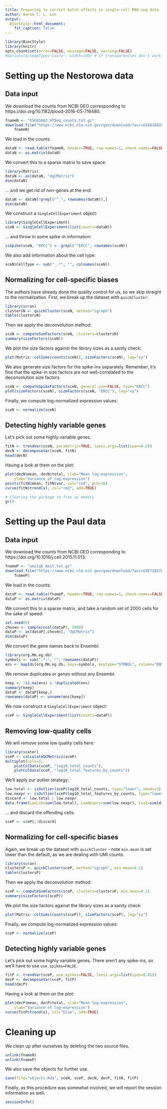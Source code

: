 ```yaml
---
title: Preparing to correct batch effects in single-cell RNA-seq data
author: Aaron T. L. Lun
output: 
  BiocStyle::html_document:
    fit_caption: false
---
```


```r
library(BiocStyle)
library(knitr)
opts_chunk$set(error=FALSE, message=FALSE, warning=FALSE)
#options(bitmapType="cairo", width=100) # if transparencies don't work on your machine.
```

# Setting up the Nestorowa data

## Data input

We download the counts from NCBI GEO corresponding to https://doi.org/10.1182/blood-2016-05-716480.

```r
fnameN <- "GSE81682_HTSeq_counts.txt.gz"
download.file("https://www.ncbi.nlm.nih.gov/geo/download/?acc=GSE81682&format=file&file=GSE81682%5FHTSeq%5Fcounts%2Etxt%2Egz", 
    fnameN)
```

We load in the counts:

```r
dataN <- read.table(fnameN, header=TRUE, row.names=1, check.names=FALSE)
dataN <- as.matrix(dataN)
```

We convert this to a sparse matrix to save space:

```r
library(Matrix)
dataN <- as(dataN, "dgCMatrix")
dim(dataN)
```

... and we get rid of non-genes at the end:


```r
dataN <- dataN[!grepl("^_", rownames(dataN)),]
dim(dataN)
```

We construct a `SingleCellExperiment` object:

```r
library(SingleCellExperiment)
sceN <- SingleCellExperiment(list(counts=dataN))
```

... and throw in some spike-in information:

```r
isSpike(sceN, "ERCC") <- grepl("^ERCC", rownames(sceN))
```

We also add information about the cell type:

```r
sceN$CellType <- sub("_.*", "", colnames(sceN))
```

## Normalizing for cell-specific biases

The authors have already done the quality control for us, so we skip straight to the normalization.
First, we break up the dataset with `quickCluster`:

```r
library(scran)
clustersN <- quickCluster(sceN, method="igraph")
table(clustersN)
```

Then we apply the deconvolution method:

```r
sceN <- computeSumFactors(sceN, clusters=clustersN)
summary(sizeFactors(sceN))
```

We plot the size factors against the library sizes as a sanity check:

```r
plot(Matrix::colSums(counts(sceN)), sizeFactors(sceN), log="xy")
```

We also generate size factors for the spike-ins separately.
Remember, it's fine that the spike-in size factors are not well-correlated to the deconvolution size factors.

```r
sceN <- computeSpikeFactors(sceN, general.use=FALSE, type="ERCC")
plot(sizeFactors(sceN), sizeFactors(sceN, "ERCC"), log="xy")
```

Finally, we compute log-normalized expression values:

```r
sceN <- normalize(sceN)
```

## Detecting highly variable genes

Let's pick out some highly variable genes.

```r
fitN <- trendVar(sceN, parametric=TRUE, loess.args=list(span=0.2))
decN <- decomposeVar(sceN, fitN)
head(decN)
```

Having a look at them on the plot:

```r
plot(decN$mean, decN$total, xlab="Mean log-expression",
    ylab="Variance of log-expression")
points(fitN$mean, fitN$var, col="red", pch=16)
curve(fitN$trend(x), col="red", add=TRUE)
```

```r
# Clearing the garbage to free up memory
gc()
```

# Setting up the Paul data

## Data input

We download the counts from NCBI GEO corresponding to https://doi.org/10.1016/j.cell.2015.11.013.

```r
fnameP <- "umitab_Amit.txt.gz"
download.file("https://www.ncbi.nlm.nih.gov/geo/download/?acc=GSE72857&format=file&file=GSE72857%5Fumitab%2Etxt%2Egz", 
    fnameP)
```

We load in the counts:

```r
dataP <- read.table(fnameP, header=TRUE, row.names=1, check.names=FALSE)
dataP <- as.matrix(dataP)
```

We convert this to a sparse matrix, and take a random set of 2000 cells for the sake of speed:

```r
set.seed(0)
chosen <- sample(ncol(dataP), 2000)
dataP <- as(dataP[,chosen], "dgCMatrix")
dim(dataP)
```

We convert the gene names back to Ensembl:

```r
library(org.Mm.eg.db)
symbols <- sub(".*;", "", rownames(dataP))
ens <- mapIds(org.Mm.eg.db, keys=symbols, keytype="SYMBOL", column="ENSEMBL")
```

We remove duplicates or genes without any Ensembl:

```r
keep <- !is.na(ens) & !duplicated(ens)
summary(keep)
dataP <- dataP[keep,]
rownames(dataP) <- unname(ens[keep])
```

We now construct a `SingleCellExperiment` object:

```r
sceP <- SingleCellExperiment(list(counts=dataP))
```

## Removing low-quality cells

We will remove some low quality cells here:

```r
library(scater)
sceP <- calculateQCMetrics(sceP)
multiplot(cols=2,
    plotColData(sceP, "log10_total_counts"),
    plotColData(sceP, "log10_total_features_by_counts"))
```

We'll apply our outlier strategy:

```r
low.total <- isOutlier(sceP$log10_total_counts, type="lower", nmads=3)
low.nexpr <- isOutlier(sceP$log10_total_features_by_counts, type="lower", nmads=3)
discard <- low.total | low.nexpr
data.frame(LowLib=sum(low.total), LowNexprs=sum(low.nexpr), Lost=sum(discard))
```

... and discard the offending cells:

```r
sceP <- sceP[,!discard]
```

## Normalizing for cell-specific biases

Again, we break up the dataset with `quickCluster` - note `min.mean` is set lower than the default, as we are dealing with UMI counts.

```r
library(scran)
clustersP <- quickCluster(sceP, method="igraph", min.mean=0.1)
table(clustersP)
```

Then we apply the deconvolution method:

```r
sceP <- computeSumFactors(sceP, clusters=clustersP, min.mean=0.1)
summary(sizeFactors(sceP))
```

We plot the size factors against the library sizes as a sanity check:

```r
plot(Matrix::colSums(counts(sceP)), sizeFactors(sceP), log="xy")
```

Finally, we compute log-normalized expression values:

```r
sceP <- normalize(sceP)
```

## Detecting highly variable genes

Let's pick out some highly variable genes. 
There aren't any spike-ins, so we'll have to use `use.spikes=FALSE`.

```r
fitP <- trendVar(sceP, use.spikes=FALSE, loess.args=list(span=0.01))
decP <- decomposeVar(sceP, fitP)
head(decP)
```

Having a look at them on the plot:

```r
plot(decP$mean, decP$total, xlab="Mean log-expression",
    ylab="Variance of log-expression")
curve(fitP$trend(x), col="blue", add=TRUE)
```

# Cleaning up

We clean up after ourselves by deleting the two source files.

```r
unlink(fnameN)
unlink(fnameP)
```

We also save the objects for further use.

```r
save(file="objects.Rda", sceN, sceP, decN, decP, fitN, fitP)
```

Finally, as this procedure was somewhat involved, we will report the session information as well.

```r
sessionInfo()
```
